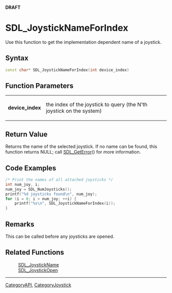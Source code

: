 <span color="red">'''DRAFT'''</span>

= SDL_JoystickNameForIndex =
Use this function to get the implementation dependent name of a joystick.


== Syntax ==
<syntaxhighlight lang='c++'>
const char* SDL_JoystickNameForIndex(int device_index)
</syntaxhighlight>

== Function Parameters ==
{|
|'''device_index'''
|the index of the joystick to query (the N'th joystick on the system)
|}

== Return Value ==
Returns the name of the selected joystick.  If no name can be found, this function returns NULL; call [[SDL_GetError]]() for more information.

== Code Examples ==

<syntaxhighlight lang='c++'>
/* Print the names of all attached joysticks */
int num_joy, i;
num_joy = SDL_NumJoysticks();
printf("%d joysticks found\n", num_joy);
for (i = 0; i < num_joy; ++i) {
    printf("%s\n", SDL_JoystickNameForIndex(i));
}
</syntaxhighlight>

== Remarks ==
This can be called before any joysticks are opened.

== Related Functions ==
:[[SDL_JoystickName]]
:[[SDL_JoystickOpen]]

----
[[CategoryAPI]], [[CategoryJoystick]]
